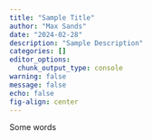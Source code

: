 ```yaml
---
title: "Sample Title"
author: "Max Sands"
date: "2024-02-28"
description: "Sample Description"
categories: []
editor_options: 
  chunk_output_type: console
warning: false
message: false
echo: false
fig-align: center
---
```

Some words